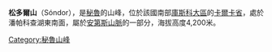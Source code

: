 {{Coord|13|16|0|S|71|51|12|W|display=title}}

'''松多爾山'''（Sóndor），是[[秘魯|秘魯]]的山峰，位於該國南部[[庫斯科大區|庫斯科大區]]的[[卡爾卡省|卡爾卡省]]，處於潘帕科查湖東南面，屬於[[安第斯山脈|安第斯山脈]]的一部分，海拔高度4,200米。

{{Peru-geo-stub}}
[[Category:秘魯山峰|Category:秘魯山峰]]